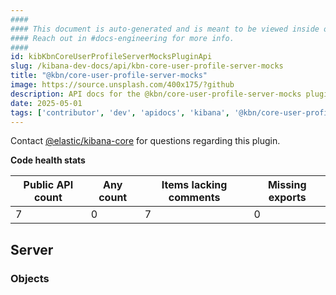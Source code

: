 ```yaml
---
####
#### This document is auto-generated and is meant to be viewed inside our experimental, new docs system.
#### Reach out in #docs-engineering for more info.
####
id: kibKbnCoreUserProfileServerMocksPluginApi
slug: /kibana-dev-docs/api/kbn-core-user-profile-server-mocks
title: "@kbn/core-user-profile-server-mocks"
image: https://source.unsplash.com/400x175/?github
description: API docs for the @kbn/core-user-profile-server-mocks plugin
date: 2025-05-01
tags: ['contributor', 'dev', 'apidocs', 'kibana', '@kbn/core-user-profile-server-mocks']
---
```




Contact [@elastic/kibana-core](https://github.com/orgs/elastic/teams/kibana-core) for questions regarding this plugin.

**Code health stats**

| Public API count  | Any count | Items lacking comments | Missing exports |
|-------------------|-----------|------------------------|-----------------|
| 7 | 0 | 7 | 0 |

## Server

### Objects
<DocDefinitionList data={kbnCoreUserProfileServerMocksObj.server.objects}/>

